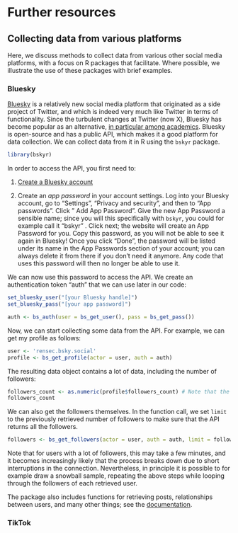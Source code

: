 # Further resources

## Collecting data from various platforms

Here, we discuss methods to collect data from various other social media platforms, with a focus on R packages that facilitate. Where possible, we illustrate the use of these packages with brief examples.

### Bluesky

[Bluesky](www.bsky.app) is a relatively new social media platform that originated as a side project of Twitter, and which is indeed very much like Twitter in terms of functionality. Since the turbulent changes at Twitter (now X), Bluesky has become popular as an alternative, [in particular among academics](https://www.science.org/content/article/old-twitter-scientific-community-finds-new-home-bluesky). Bluesky is open-source and has a public API, which makes it a good platform for data collection. We can collect data from it in R using the `bskyr` package.

```r
library(bskyr)
```

In order to access the API, you first need to:

1.  [Create a Bluesky account](https://bluesky.app/)

2.  Create an *app password* in your account settings. Log into your Bluesky account, go to "Settings", "Privacy and security", and then to "App passwords". Click " Add App Password". Give the new App Password a sensible name; since you will this specifically with `bskyr`, you could for example call it "bskyr" . Click next; the website will create an App Password for you. Copy this password, as you will not be able to see it again in Bluesky! Once you click "Done", the password will be listed under its name in the App Passwords section of your account; you can always delete it from there if you don't need it anymore. Any code that uses this password will then no longer be able to use it.

We can now use this password to access the API. We create an authentication token "auth" that we can use later in our code:

```r
set_bluesky_user("[your Bluesky handle]")
set_bluesky_pass("[your app password]")

auth <- bs_auth(user = bs_get_user(), pass = bs_get_pass())
```

Now, we can start collecting some data from the API. For example, we can get my profile as follows:

```r
user <- 'rensec.bsky.social'
profile <- bs_get_profile(actor = user, auth = auth)
```

The resulting data object contains a lot of data, including the number of followers:

```r
followers_count <- as.numeric(profile$followers_count) # Note that the count was originally stored as a string
followers_count
```

We can also get the followers themselves. In the function call, we set `limit` to the previously retrieved number of followers to make sure that the API returns all the followers.

```r
followers <- bs_get_followers(actor = user, auth = auth, limit = followers_count)
```

Note that for users with a lot of followers, this may take a few minutes, and it becomes increasingly likely that the process breaks down due to short interruptions in the connection. Nevertheless, in principle it is possible to for example draw a snowball sample, repeating the above steps while looping through the followers of each retrieved user.

The package also includes functions for retrieving posts, relationships between users, and many other things; see the [documentation](https://christophertkenny.com/bskyr/reference/index.html).

### TikTok
